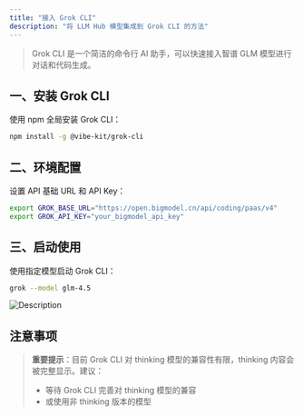 ```yaml
---
title: "接入 Grok CLI"
description: "将 LLM Hub 模型集成到 Grok CLI 的方法"
---
```


> Grok CLI 是一个简洁的命令行 AI 助手，可以快速接入智谱 GLM 模型进行对话和代码生成。

## 一、安装 Grok CLI

使用 npm 全局安装 Grok CLI：

```bash
npm install -g @vibe-kit/grok-cli
```

## 二、环境配置

设置 API 基础 URL 和 API Key：

```bash
export GROK_BASE_URL="https://open.bigmodel.cn/api/coding/paas/v4"
export GROK_API_KEY="your_bigmodel_api_key"
```

## 三、启动使用

使用指定模型启动 Grok CLI：

```bash
grok --model glm-4.5
```

![Description](https://cdn.bigmodel.cn/markdown/1753631674840gemini-4.png?attname=gemini-4.png)

## 注意事项

> **重要提示**：目前 Grok CLI 对 thinking 模型的兼容性有限，thinking 内容会被完整显示。建议：
>
> - 等待 Grok CLI 完善对 thinking 模型的兼容
> - 或使用非 thinking 版本的模型